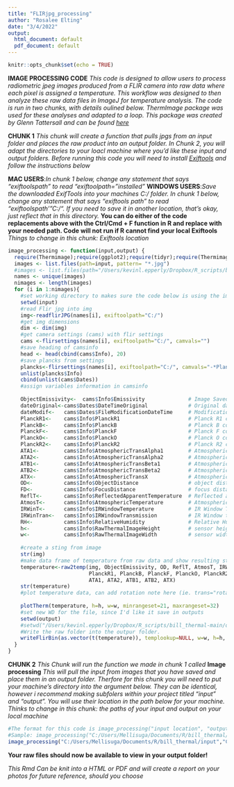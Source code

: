 ```yaml
---
title: "FLIRjpg_processing"
author: "Rosalee Elting"
date: "3/4/2022"
output:
  html_document: default
  pdf_document: default
---
```


```r
knitr::opts_chunk$set(echo = TRUE)
```

**IMAGE PROCESSING CODE**
*This code is designed to allow users to process radiometric jpeg images produced from a FLIR camera into raw data where each pixel is assigned a temperature. This workflow was designed to then analyze these raw data files in ImageJ for temperature analysis. The code is run in two chunks, with details oulined below. ThermImage package was used for these analyses and adapted to a loop. This package was created by Glenn Tattersall and can be found [here](https://github.com/gtatters/Thermimage)* 

**CHUNK 1**
*This chunk will create a function that pulls jpgs from an input folder and places the raw product into an output folder. In Chunk 2, you will adapt the directories to your loacl machine where you'd like these input and output folders. Before running this code you will need to install [Exiftools](https://exiftool.org/install.htm) and follow the instructions below*

**MAC USERS**:*In chunk 1 below, change any statement that says "exiftoolspath" to read "exiftoolpath= "installed"*
**WINDOWS USERS**:*Save the downloaded ExifTools into your machines C:/ folder. In chunk 1 below, change any statement that says "exiftools path" to read "exiftoolspath' "C:/". If you need to save it in another location, that's okay, just reflect that in this directory.*
**You can do either of the code replacements above with the Ctrl/Cmd + F function in R and replace with your needed path. Code will not run if R cannot find your local Exiftools**
*Things to change in this chunk: Exiftools location*

```r
image_processing <- function(input,output) {
  require(Thermimage);require(ggplot2);require(tidyr);require(Thermimage);require(fields)
  images <- list.files(path=input, pattern= "*.jpg")
  #images <- list.files(path="/Users/kevinl.epperly/Dropbox/R_scripts/bill_thermal-main/input", pattern= "*.jpg")
  names <- unique(images)
  nimages <- length(images)
  for (i in 1:nimages){
    #set working directory to makes sure the code below is using the images in the input folder
    setwd(input)
    #read Flir jpg into img
    img<-readflirJPG(names[i], exiftoolpath="C:/")
    #get img dimensions
    dim <- dim(img)
    #get camera settings (cams) with flir settings
    cams <-flirsettings(names[i], exiftoolpath="C:/", camvals="")
    #save heading of camsinfo
    head <- head(cbind(cams$Info), 20)
    #save plancks from settings 
    plancks<-flirsettings(names[i], exiftoolpath="C:/", camvals="-*Planck*")
    unlist(plancks$Info)
    cbind(unlist(cams$Dates))
    #assign variables information in camsinfo
    
    ObjectEmissivity<-  cams$Info$Emissivity              # Image Saved Emissivity - should be ~0.95 or 0.96
    dateOriginal<-cams$Dates$DateTimeOriginal             # Original date/time extracted from file
    dateModif<-   cams$Dates$FileModificationDateTime     # Modification date/time extracted from file
    PlanckR1<-    cams$Info$PlanckR1                      # Planck R1 constant for camera  
    PlanckB<-     cams$Info$PlanckB                       # Planck B constant for camera  
    PlanckF<-     cams$Info$PlanckF                       # Planck F constant for camera
    PlanckO<-     cams$Info$PlanckO                       # Planck O constant for camera
    PlanckR2<-    cams$Info$PlanckR2                      # Planck R2 constant for camera
    ATA1<-        cams$Info$AtmosphericTransAlpha1        # Atmospheric Transmittance Alpha 1
    ATA2<-        cams$Info$AtmosphericTransAlpha2        # Atmospheric Transmittance Alpha 2
    ATB1<-        cams$Info$AtmosphericTransBeta1         # Atmospheric Transmittance Beta 1
    ATB2<-        cams$Info$AtmosphericTransBeta2         # Atmospheric Transmittance Beta 2
    ATX<-         cams$Info$AtmosphericTransX             # Atmospheric Transmittance X
    OD<-          cams$Info$ObjectDistance                # object distance in metres
    FD<-          cams$Info$FocusDistance                 # focus distance in metres
    ReflT<-       cams$Info$ReflectedApparentTemperature  # Reflected apparent temperature
    AtmosT<-      cams$Info$AtmosphericTemperature        # Atmospheric temperature
    IRWinT<-      cams$Info$IRWindowTemperature           # IR Window Temperature
    IRWinTran<-   cams$Info$IRWindowTransmission          # IR Window transparency
    RH<-          cams$Info$RelativeHumidity              # Relative Humidity
    h<-           cams$Info$RawThermalImageHeight         # sensor height (i.e. image height)
    w<-           cams$Info$RawThermalImageWidth          # sensor width (i.e. image width)
    
    #create a sting from image 
    str(img)
    #make data frame of temperature from raw data and show resulting string
    temperature<-raw2temp(img, ObjectEmissivity, OD, ReflT, AtmosT, IRWinT, IRWinTran, RH,
                          PlanckR1, PlanckB, PlanckF, PlanckO, PlanckR2, 
                          ATA1, ATA2, ATB1, ATB2, ATX)
    str(temperature)
    #plot temperature data, can add rotation note here (ie. trans="rotate270.matrix") or the color palette (ie.thermal.palette=rainbowpal)
    
    plotTherm(temperature, h=h, w=w, minrangeset=21, maxrangeset=32)
    #set new WD for the file, since I'd like it save in outputs
    setwd(output)
    #setwd("/Users/kevinl.epperly/Dropbox/R_scripts/bill_thermal-main/output")
    #Write the raw folder into the outpur folder.
    writeFlirBin(as.vector(t(temperature)), templookup=NULL, w=w, h=h, I="", rootname=cams$Info$FileName)
  } 
}
```

**CHUNK 2**
*This Chunk will run the function we made in chunk 1 called* **Image processing** *This will pull the input from images that you have saved and place them in an output folder. Therfore for this chunk you will need to put your machine's directory into the argument below. They can be identical, however i recommend making subfolers within your project titled "input" and "output". You will use their location in the path below for your machine.*
*Thinks to change in this chunk: the paths of your input and output on your local machine*

```r
#The format for this code is image_processing("input location", "output location")
#Sample: image_processing("C:/Users/Mellisuga/Documents/R/bill_thermal/input","C:/Users/Mellisuga/Documents/R/bill_thermal/output")
image_processing("C:/Users/Mellisuga/Documents/R/bill_thermal/input","C:/Users/Mellisuga/Documents/R/bill_thermal/output")
```

**Your raw files should now be available to view in your output folder!**

*This Rmd Can be knit into a HTML or PDF and will create a report on your photos for future reference, should you choose* 


